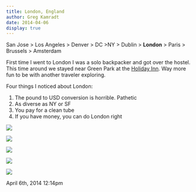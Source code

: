 ```yaml
---
title: London, England
author: Greg Kamradt
date: 2014-04-06
display: true
---
```


San Jose \> Los Angeles \> Denver \> DC \>NY \> Dublin \> **London** \> Paris \> Brussels \> Amsterdam


First time I went to London I was a solo backpacker and got over the hostel. This time around we stayed near Green Park at the [Holiday Inn](https://www.youtube.com/watch?v=xm6yInXTFHY). Way more fun to be with another traveler exploring.


Four things I noticed about London:


1. The pound to USD conversion is horrible. Pathetic
2. As diverse as NY or SF
3. You pay for a clean tube
4. If you have money, you can do London right

![](/images/81892894454_4.jpg)


![](/images/81892894454_1.jpg)


![](/images/81892894454_2.jpg)


![](/images/81892894454_3.jpg)


![](/images/81892894454_4.jpg)




 April 6th, 2014 12:14pm
